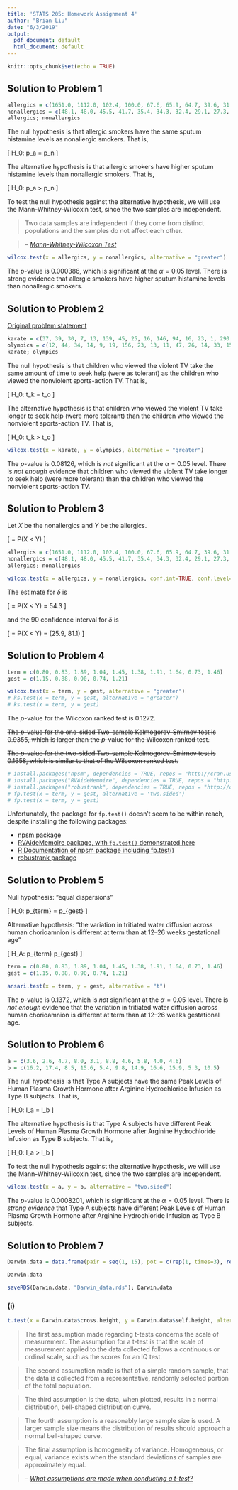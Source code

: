 ```yaml
---
title: 'STATS 205: Homework Assignment 4'
author: "Brian Liu"
date: "6/3/2019"
output:
  pdf_document: default
  html_document: default
---
```


```r
knitr::opts_chunk$set(echo = TRUE)
```

## Solution to Problem 1

```r
allergics = c(1651.0, 1112.0, 102.4, 100.0, 67.6, 65.9, 64.7, 39.6, 31.0)
nonallergics = c(48.1, 48.0, 45.5, 41.7, 35.4, 34.3, 32.4, 29.1, 27.3, 18.9, 6.6, 5.2, 4.7)
allergics; nonallergics
```

The null hypothesis is that allergic smokers have the same sputum histamine levels as nonallergic smokers. That is,

\[
    H_0: p_a = p_n
\]

The alternative hypothesis is that allergic smokers have higher sputum histamine levels than nonallergic smokers. That is,

\[
    H_0: p_a > p_n
\]

To test the null hypothesis against the alternative hypothesis, we will use the Mann-Whitney-Wilcoxin test, since the two samples are independent.

>Two data samples are independent if they come from distinct populations and the samples do not affect each other.

>-- <cite>[Mann-Whitney-Wilcoxon Test][1]</cite>

[1]:http://www.r-tutor.com/elementary-statistics/non-parametric-methods/mann-whitney-wilcoxon-test

```r
wilcox.test(x = allergics, y = nonallergics, alternative = "greater")
```

The $p$-value is $0.000386$, which is significant at the $\alpha = 0.05$ level. There is strong evidence that allergic smokers have higher sputum histamine levels than nonallergic smokers.

## Solution to Problem 2

[Original problem statement](https://i.imgur.com/WXQHBJ9.png)

```r
karate = c(37, 39, 30, 7, 13, 139, 45, 25, 16, 146, 94, 16, 23, 1, 290, 169, 62, 145, 36, 20, 13)
olympics = c(12, 44, 34, 14, 9, 19, 156, 23, 13, 11, 47, 26, 14, 33, 15, 62, 5, 8, 0, 154, 146)
karate; olympics
```

The null hypothesis is that children who viewed the violent TV take the same amount of time to seek help (were as tolerant) as the children who viewed the nonviolent sports-action TV. That is, 

\[
    H_0: t_k = t_o
\]

The alternative hypothesis is that children who viewed the violent TV take longer to seek help (were more tolerant) than the children who viewed the nonviolent sports-action TV. That is,

\[
    H_0: t_k > t_o
\]

```r
wilcox.test(x = karate, y = olympics, alternative = "greater")
```

The $p$-value is $0.08126$, which is *not* significant at the $\alpha = 0.05$ level. There is *not enough* evidence that children who viewed the violent TV take longer to seek help (were more tolerant) than the children who viewed the nonviolent sports-action TV.

## Solution to Problem 3

Let $X$ be the nonallergics and $Y$ be the allergics.

\[
    \delta = P(X < Y)
\]


```r
allergics = c(1651.0, 1112.0, 102.4, 100.0, 67.6, 65.9, 64.7, 39.6, 31.0)
nonallergics = c(48.1, 48.0, 45.5, 41.7, 35.4, 34.3, 32.4, 29.1, 27.3, 18.9, 6.6, 5.2, 4.7)
allergics; nonallergics

wilcox.test(x = allergics, y = nonallergics, conf.int=TRUE, conf.level=.90)
```

<!-- The $p$-value stands for how likely the sample data would occur, assuming that the null hypothesis (that allergic smokers have the same sputum histamine levels as nonallergic smokers, or $H_0: p_a = p_n$) is true.
 -->
The estimate for $\delta$ is

\[
    \hat{\delta} = P(X < Y) = 54.3
\]

and the $90%$ confidence interval for $\delta$ is

\[
    \hat{\delta} = P(X < Y) = (25.9, 81.1)
\]


## Solution to Problem 4

```r
term = c(0.80, 0.83, 1.89, 1.04, 1.45, 1.38, 1.91, 1.64, 0.73, 1.46)
gest = c(1.15, 0.88, 0.90, 0.74, 1.21)

wilcox.test(x = term, y = gest, alternative = "greater")
# ks.test(x = term, y = gest, alternative = "greater")
# ks.test(x = term, y = gest)
```

The $p$-value for the Wilcoxon ranked test is $0.1272$.

~~The $p$-value for the one-sided Two-sample Kolmogorov-Smirnov test is $0.9355$, which is larger than the $p$-value for the Wilcoxon ranked test.~~

~~The $p$-value for the two-sided  Two-sample Kolmogorov-Smirnov test is $0.1658$, which is similar to that of the Wilcoxon ranked test.~~

```r
# install.packages("npsm", dependencies = TRUE, repos = "http://cran.us.r-project.org")
# install.packages("RVAideMemoire", dependencies = TRUE, repos = "http://cran.us.r-project.org")
# install.packages("robustrank", dependencies = TRUE, repos = "http://cran.us.r-project.org")
# fp.test(x = term, y = gest, alternative = 'two.sided')
# fp.test(x = term, y = gest)
```

Unfortunately, the package for `fp.test()` doesn't seem to be within reach, despite installing the following packages:

- [npsm package](https://cran.r-project.org/web/packages/npsm/index.html)
- [RVAideMemoire package, with `fp.test()` demonstrated here](https://rdrr.io/cran/RVAideMemoire/man/fp.test.html)
- [R Documentation of npsm package including fp.test()](https://www.rdocumentation.org/packages/npsm/versions/0.5/topics/fp.test)
- [robustrank package](https://cran.r-project.org/web/packages/robustrank/robustrank.pdf)

## Solution to Problem 5

Null hypothesis: "equal dispersions"

\[
    H_0: p_{term} = p_{gest}
\]

Alternative hypothesis: "the variation in tritiated water diffusion across human chorioamnion is different at term than at 12–26 weeks gestational age"

\[
    H_A: p_{term} \neq p_{gest}
\]

```r
term = c(0.80, 0.83, 1.89, 1.04, 1.45, 1.38, 1.91, 1.64, 0.73, 1.46)
gest = c(1.15, 0.88, 0.90, 0.74, 1.21)

ansari.test(x = term, y = gest, alternative = "t")
```

The $p$-value is $0.1372$, which is *not* significant at the $\alpha = 0.05$ level. There is *not enough* evidence that the variation in tritiated water diffusion across human chorioamnion is different at term than at 12–26 weeks gestational age.

## Solution to Problem 6

```r
a = c(3.6, 2.6, 4.7, 8.0, 3.1, 8.8, 4.6, 5.8, 4.0, 4.6)
b = c(16.2, 17.4, 8.5, 15.6, 5.4, 9.8, 14.9, 16.6, 15.9, 5.3, 10.5)
```

The null hypothesis is that Type A subjects have the same Peak Levels of Human Plasma Growth Hormone after Arginine Hydrochloride Infusion as Type B subjects. That is,

\[
    H_0: l_a = l_b
\]

The alternative hypothesis is that Type A subjects have different Peak Levels of Human Plasma Growth Hormone after Arginine Hydrochloride Infusion as Type B subjects. That is,

\[
    H_0: l_a > l_b
\]

To test the null hypothesis against the alternative hypothesis, we will use the Mann-Whitney-Wilcoxin test, since the two samples are independent.

```r
wilcox.test(x = a, y = b, alternative = "two.sided")
```

The $p$-value is $0.0008201$, which is significant at the $\alpha = 0.05$ level. There is *strong evidence* that Type A subjects have different Peak Levels of Human Plasma Growth Hormone after Arginine Hydrochloride Infusion as Type B subjects.

## Solution to Problem 7

```r

Darwin.data = data.frame(pair = seq(1, 15), pot = c(rep(1, times=3), rep(2, times = 3), rep(3, times = 5), rep(4, times = 4)), cross.height = c(23.500, 12.000, 21.00, 22.000, 19.125, 21.500, 22.125, 20.375, 18.250, 21.625, 23.250, 21.000, 22.125, 23.000, 12.000), self.height = c(17.375, 20.375,20.000, 20.000, 18.375, 18.625, 18.625, 15.250, 16.500, 18.000, 16.250, 18.000, 12.750, 15.500, 18.000))

Darwin.data

saveRDS(Darwin.data, "Darwin_data.rds"); Darwin.data
```

### (i)

```r
t.test(x = Darwin.data$cross.height, y = Darwin.data$self.height, alternative = "two.sided")
```

>The first assumption made regarding t-tests concerns the scale of measurement. The assumption for a t-test is that the scale of measurement applied to the data collected follows a continuous or ordinal scale, such as the scores for an IQ test.

>The second assumption made is that of a simple random sample, that the data is collected from a representative, randomly selected portion of the total population.

>The third assumption is the data, when plotted, results in a normal distribution, bell-shaped distribution curve.

>The fourth assumption is a reasonably large sample size is used. A larger sample size means the distribution of results should approach a normal bell-shaped curve.

>The final assumption is homogeneity of variance. Homogeneous, or equal, variance exists when the standard deviations of samples are approximately equal.

>-- <cite>[What assumptions are made when conducting a t-test?][2]</cite>

[2]:https://www.investopedia.com/ask/answers/073115/what-assumptions-are-made-when-conducting-ttest.asp